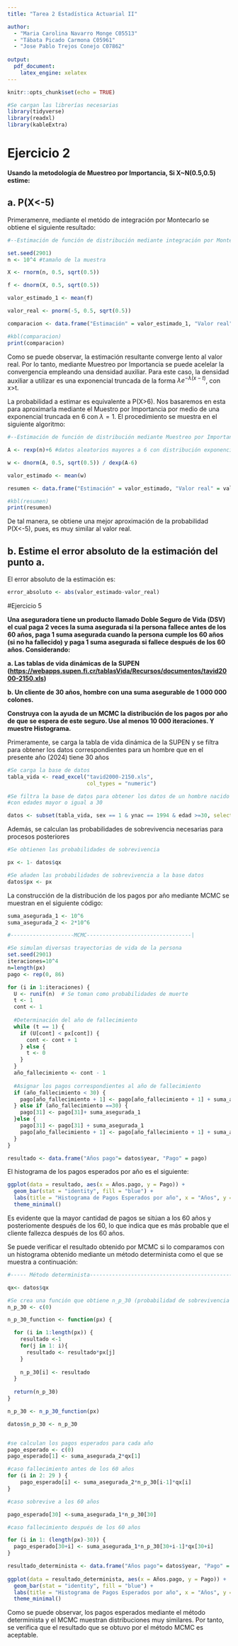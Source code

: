 ```yaml
---
title: "Tarea 2 Estadística Actuarial II"

author:
  - "Maria Carolina Navarro Monge C05513"
  - "Tábata Picado Carmona C05961"
  - "Jose Pablo Trejos Conejo C07862"
  
output:
  pdf_document:
    latex_engine: xelatex
---
```


```r
knitr::opts_chunk$set(echo = TRUE)
```

```r
#Se cargan las librerías necesarias
library(tidyverse)
library(readxl)
library(kableExtra)
```


# Ejercicio 2

**Usando la metodología de Muestreo por Importancia, Si X\~N(0.5,0.5) estime:**

## a. P(X\<-5)

Primeramenre, mediante el metódo de integración por Montecarlo se obtiene el siguiente resultado:

```r

#--Estimación de función de distribución mediante integración por Montecarlo--

set.seed(2901)
n <- 10^4 #tamaño de la muestra

X <- rnorm(n, 0.5, sqrt(0.5))

f <- dnorm(X, 0.5, sqrt(0.5))

valor_estimado_1 <- mean(f)

valor_real <- pnorm(-5, 0.5, sqrt(0.5))

comparacion <- data.frame("Estimación" = valor_estimado_1, "Valor real" = valor_real)

#kbl(comparacion)
print(comparacion)
```

Como se puede observar, la estimación resultante converge lento al valor real. Por lo tanto, mediante Muestreo por Importancia se puede acelelar la convergencia empleando una densidad auxiliar. Para este caso, la densidad auxiliar a utilizar es una exponencial truncada de la forma $\lambda e^{-\lambda(x-t)}$, con x\>t.

La probabilidad a estimar es equivalente a P(X\>6). Nos basaremos en esta para aproximarla mediante el Muestro por Importancia por medio de una exponencial truncada en 6 con $\lambda = 1$. El procedimiento se muestra en el siguiente algoritmo:

```r

#--Estimación de función de distribución mediante Muestreo por Importancia--

A <- rexp(n)+6 #datos aleatorios mayores a 6 con distribución exponencial

w <- dnorm(A, 0.5, sqrt(0.5)) / dexp(A-6)

valor_estimado <- mean(w)

resumen <- data.frame("Estimación" = valor_estimado, "Valor real" = valor_real)

#kbl(resumen)
print(resumen)
```

De tal manera, se obtiene una mejor aproximación de la probabilidad P(X\<-5), pues, es muy similar al valor real.

## b. Estime el error absoluto de la estimación del punto a.

El error absoluto de la estimación es:

```r
error_absoluto <- abs(valor_estimado-valor_real)
```

#Ejercicio 5

**Una aseguradora tiene un producto llamado Doble Seguro de Vida (DSV) el cual paga 2 veces la suma asegurada si la persona fallece antes de los 60 años, paga 1 suma asegurada cuando la persona cumple los 60 años (si no ha fallecido) y paga 1 suma asegurada si fallece después de los 60 años. Considerando:**

**a. Las tablas de vida dinámicas de la SUPEN (<https://webapps.supen.fi.cr/tablasVida/Recursos/documentos/tavid2000-2150.xls>)**

**b. Un cliente de 30 años, hombre con una suma asegurable de 1 000 000 colones.**

**Construya con la ayuda de un MCMC la distribución de los pagos por año de que se espera de este seguro. Use al menos 10 000 iteraciones. Y muestre Histograma.**

Primeramente, se carga la tabla de vida dinámica de la SUPEN y se filtra para 
obtener los datos correspondientes para un hombre que en el presente año (2024)
tiene 30 años

```r
#Se carga la base de datos
tabla_vida <- read_excel("tavid2000-2150.xls",
                         col_types = "numeric")

#Se filtra la base de datos para obtener los datos de un hombre nacido en 1994 
#con edades mayor o igual a 30

datos <- subset(tabla_vida, sex == 1 & ynac == 1994 & edad >=30, select = c(edad,qx, year))

```

Además, se calculan las probabilidades de sobrevivencia necesarias para procesos
posteriores

```r
#Se obtienen las probabilidades de sobrevivencia

px <- 1- datos$qx

#Se añaden las probabilidades de sobrevivencia a la base datos
datos$px <- px
```

La construcción de la distribución de los pagos por año mediante MCMC se muestran en el siguiente código:

```r

suma_asegurada_1 <- 10^6
suma_asegurada_2 <- 2*10^6

#--------------------MCMC---------------------------------|   

#Se simulan diversas trayectorias de vida de la persona
set.seed(2901)
iteraciones=10^4
n=length(px)
pago <- rep(0, 86)

for (i in 1:iteraciones) {
  U <- runif(n)  # Se toman como probabilidades de muerte
  t <- 1
  cont <- 1
  
  #Determinación del año de fallecimiento
  while (t == 1) {
    if (U[cont] < px[cont]) {
      cont <- cont + 1
    } else {
      t <- 0
    }
  }
  año_fallecimiento <- cont - 1
  
  #Asignar los pagos correspondientes al año de fallecimiento
  if (año_fallecimiento < 30) {
    pago[año_fallecimiento + 1] <- pago[año_fallecimiento + 1] + suma_asegurada_2 
  } else if (año_fallecimiento ==30) {
    pago[31] <- pago[31]+ suma_asegurada_1
  }else {
    pago[31] <- pago[31] + suma_asegurada_1 
    pago[año_fallecimiento + 1] <- pago[año_fallecimiento + 1] + suma_asegurada_1
  }
}

resultado <- data.frame("Años pago"= datos$year, "Pago" = pago)

```

El histograma de los pagos esperados por año es el siguiente:

```r
ggplot(data = resultado, aes(x = Años.pago, y = Pago)) +  
  geom_bar(stat = "identity", fill = "blue") +  
  labs(title = "Histograma de Pagos Esperados por año", x = "Años", y = "Frecuencia")+
  theme_minimal()
```

Es evidente que la mayor cantidad de pagos se sitúan a los 60 años y posteriomente 
después de los 60, lo que indica que es más probable que el cliente fallezca después de los 60 años.

Se puede verificar el resultado obtenido por MCMC si lo comparamos con un histograma 
obtenido mediante un método determinista como el que se muestra a continuación:

```r
#----- Método determinista-----------------------------------------------------|

qx<- datos$qx

#Se crea una función que obtiene n_p_30 (probabilidad de sobrevivencia acumulada)
n_p_30 <- c(0)

n_p_30_function <- function(px) {

  for (i in 1:length(px)) {
    resultado <-1
    for(j in 1: i){
      resultado <- resultado*px[j]
    }
    
    n_p_30[i] <- resultado
  }
  
  return(n_p_30)
}

n_p_30 <- n_p_30_function(px)

datos$n_p_30 <- n_p_30 


#se calculan los pagos esperados para cada año
pago_esperado <- c(0)
pago_esperado[1] <- suma_asegurada_2*qx[1]

#caso fallecimiento antes de los 60 años
for (i in 2: 29 ) {
    pago_esperado[i] <- suma_asegurada_2*n_p_30[i-1]*qx[i]
}

#caso sobrevive a los 60 años

pago_esperado[30] <-suma_asegurada_1*n_p_30[30]

#caso fallecimiento después de los 60 años

for (i in 1: (length(px)-30)) {
  pago_esperado[30+i] <- suma_asegurada_1*n_p_30[30+i-1]*qx[30+i]
}

resultado_determinista <- data.frame("Años pago"= datos$year, "Pago" = pago_esperado)
 
ggplot(data = resultado_determinista, aes(x = Años.pago, y = Pago)) +  
  geom_bar(stat = "identity", fill = "blue") +  
  labs(title = "Histograma de Pagos Esperados por año", x = "Años", y = "Frecuencia")+
  theme_minimal()

```

Como se puede observar, los pagos esperados mediante el método determinista y el MCMC muestran distribuciones muy similares. Por tanto, se verifica que el resultado que se obtuvo por el método MCMC es aceptable.

